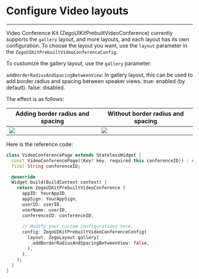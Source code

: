 # Configure Video layouts

- - -

Video Conference Kit (ZegoUIKitPrebuiltVideoConference) currently supports the `gallery` layout, and more layouts, and each layout has its own configuration. 
To choose the layout you want, use the `layout` parameter in the `ZegoUIKitPrebuiltVideoConferenceConfig`.

To customize the gallery layout, use the `gallery` parameter:

 `addBorderRadiusAndSpacingBetweenView`: In gallery layout, this can be used to add border radius and spacing between speaker views. true: enabled (by default). false: disabled. 


The effect is as follows:

|Adding border radius and spacing | Without border radius and spacing|
|----|----|
|<Frame width="256" height="auto" ><img src="https://storage.zego.im/sdk-doc/Pics/ZegoUIKit/conference/6.png" /></Frame> |<Frame width="256" height="auto" ><img src="https://storage.zego.im/sdk-doc/Pics/ZegoUIKit/conference/6_false.png" /></Frame>|

Here is the reference code:

```dart {15-19}
class VideoConferencePage extends StatelessWidget {
  const VideoConferencePage({Key? key, required this.conferenceID}) : super(key: key);
  final String conferenceID;

  @override
  Widget build(BuildContext context) {
    return ZegoUIKitPrebuiltVideoConference (
      appID: YourAppID,
      appSign: YourAppSign,
      userID: userID,
      userName: userID,
      conferenceID: conferenceID,
  
      // Modify your custom configurations here.
      config: ZegoUIKitPrebuiltVideoConferenceConfig(
        layout: ZegoLayout.gallery(
          addBorderRadiusAndSpacingBetweenView: false,
        ),
      ),
    );
  }
}
```
